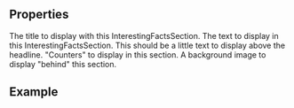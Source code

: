 
<Meta
  title="Interesting Facts Section"
  subtitle="a complete interesting facts section"
/>

## Properties

<PropsTable>
      <PropsTableRow value="headline" type="String" required>
          The title to display with this InterestingFactsSection.
        </PropsTableRow>
        <PropsTableRow value="text" type="String" required>
          The text to display in this InterestingFactsSection.
        </PropsTableRow>
        <PropsTableRow value="tagline" type="String" required>
          This should be a little text to display above the headline.
        </PropsTableRow>
        <PropsTableRow value="counters" type="<Number,String>[]" required>
         "Counters" to display in this section.
        </PropsTableRow>
        <PropsTableRow value="backgroundImage" type="ImageRef" optional>
          A background image to display "behind" this section.
        </PropsTableRow>
</PropsTable>

## Example

<ExampleLoader example="Sections/InterestingFactsSection.tsx" />